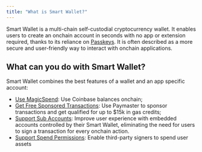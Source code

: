 ```yaml
---
title: "What is Smart Wallet?"
---
```



Smart Wallet is a multi-chain self-custodial cryptocurrency wallet.
It enables users to create an onchain account in seconds
with no app or extension required, thanks to its reliance on [Passkeys](https://passkeys.com).
It is often described as a more secure and user-friendly way to interact with onchain applications.

## What can you do with Smart Wallet?

Smart Wallet combines the best features of a wallet and an app specific account:

- [Use MagicSpend](/smart-wallet/concepts/features/built-in/MagicSpend): Use Coinbase balances onchain;
- [Get Free Sponsored Transactions](/smart-wallet/concepts/base-gasless-campaign): Use Paymaster to sponsor transactions and get qualified for up to $15k in gas credits;
- [Support Sub Accounts](/smart-wallet/guides/sub-accounts): Improve user experience with embedded accounts controlled by their Smart Wallet,
  eliminating the need for users to sign a transaction for every onchain action.
- [Support Spend Permissions](/smart-wallet/guides/spend-limits): Enable third-party signers to spend user assets
